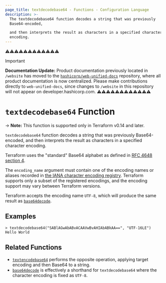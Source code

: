 ```yaml
---
page_title: textdecodebase64 - Functions - Configuration Language
description: >-
  The textdecodebase64 function decodes a string that was previously
  Base64-encoded,

  and then interprets the result as characters in a specified character
  encoding.
---
```


⚠️⚠️⚠️⚠️⚠️⚠️⚠️⚠️⚠️⚠️⚠️⚠️
> [!IMPORTANT]  
> **Documentation Update:** Product documentation previously located in `/website` has moved to the [`hashicorp/web-unified-docs`](https://github.com/hashicorp/web-unified-docs) repository, where all product documentation is now centralized. Please make contributions directly to `web-unified-docs`, since changes to `/website` in this repository will not appear on developer.hashicorp.com.
⚠️⚠️⚠️⚠️⚠️⚠️⚠️⚠️⚠️⚠️⚠️⚠️


# `textdecodebase64` Function

-> **Note:** This function is supported only in Terraform v0.14 and later.

`textdecodebase64` function decodes a string that was previously Base64-encoded,
and then interprets the result as characters in a specified character encoding.

Terraform uses the "standard" Base64 alphabet as defined in
[RFC 4648 section 4](https://tools.ietf.org/html/rfc4648#section-4).

The `encoding_name` argument must contain one of the encoding names or aliases
recorded in
[the IANA character encoding registry](https://www.iana.org/assignments/character-sets/character-sets.xhtml).
Terraform supports only a subset of the registered encodings, and the encoding
support may vary between Terraform versions.

Terraform accepts the encoding name `UTF-8`, which will produce the same result
as [`base64decode`](/terraform/language/functions/base64decode).

## Examples

```
> textdecodebase64("SABlAGwAbABvACAAVwBvAHIAbABkAA==", "UTF-16LE")
Hello World
```

## Related Functions

* [`textencodebase64`](/terraform/language/functions/textencodebase64) performs the opposite operation,
  applying target encoding and then Base64 to a string.
* [`base64decode`](/terraform/language/functions/base64decode) is effectively a shorthand for
  `textdecodebase64` where the character encoding is fixed as `UTF-8`.
